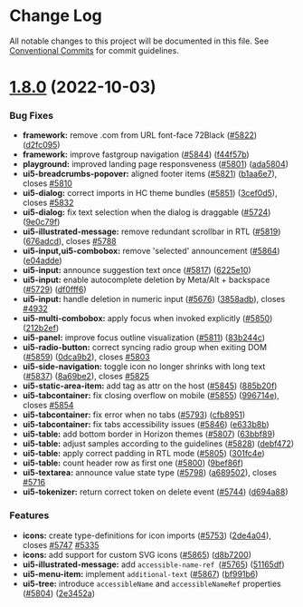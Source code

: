 
<Meta title="Docs/Changelog/1.8.0" />



# Change Log

All notable changes to this project will be documented in this file.
See [Conventional Commits](https://conventionalcommits.org) for commit guidelines.

# [1.8.0](https://github.com/SAP/ui5-webcomponents/compare/v1.7.1...v1.8.0) (2022-10-03)


### Bug Fixes

* **framework:** remove .com from URL font-face 72Black ([#5822](https://github.com/SAP/ui5-webcomponents/issues/5822)) ([d2fc095](https://github.com/SAP/ui5-webcomponents/commit/d2fc095515de7c77f06a4d423f59702b14460a91))
* **framework:** improve fastgroup navigation ([#5844](https://github.com/SAP/ui5-webcomponents/issues/5844)) ([f44f57b](https://github.com/SAP/ui5-webcomponents/commit/f44f57b27850de03e430d08e3e9adc71d60296fe))
* **playground:** improved landing page responsveness ([#5801](https://github.com/SAP/ui5-webcomponents/issues/5801)) ([ada5804](https://github.com/SAP/ui5-webcomponents/commit/ada58044524348c9edce0cb12aaa5f7eb057938b))
* **ui5-breadcrumbs-popover:** aligned footer items ([#5821](https://github.com/SAP/ui5-webcomponents/issues/5821)) ([b1aa6e7](https://github.com/SAP/ui5-webcomponents/commit/b1aa6e70086689678175506b230479c8dbff6f99)), closes [#5810](https://github.com/SAP/ui5-webcomponents/issues/5810)
* **ui5-dialog:** correct imports in HC theme bundles ([#5851](https://github.com/SAP/ui5-webcomponents/issues/5851)) ([3cef0d5](https://github.com/SAP/ui5-webcomponents/commit/3cef0d5a104a4acd8b790cfd7549c5b890bdc81f)), closes [#5832](https://github.com/SAP/ui5-webcomponents/issues/5832)
* **ui5-dialog:** fix text selection when the dialog is draggable ([#5724](https://github.com/SAP/ui5-webcomponents/issues/5724)) ([9e0c79f](https://github.com/SAP/ui5-webcomponents/commit/9e0c79fe7bf623d9b113be5b6df4a569293babbc))
* **ui5-illustrated-message:** remove redundant scrollbar in RTL ([#5819](https://github.com/SAP/ui5-webcomponents/issues/5819)) ([676adcd](https://github.com/SAP/ui5-webcomponents/commit/676adcd1e706e528440c9a75edb5713ef538460d)), closes [#5788](https://github.com/SAP/ui5-webcomponents/issues/5788)
* **ui5-input,ui5-combobox:** remove 'selected' announcement ([#5864](https://github.com/SAP/ui5-webcomponents/issues/5864)) ([e04adde](https://github.com/SAP/ui5-webcomponents/commit/e04added4ff84ffca490e3ce03d4dd54cffb600c))
* **ui5-input:** announce suggestion text once ([#5817](https://github.com/SAP/ui5-webcomponents/issues/5817)) ([6225e10](https://github.com/SAP/ui5-webcomponents/commit/6225e10011b668da92584f434f33640000ed2310))
* **ui5-input:** enable autocomplete deletion by Meta/Alt + backspace ([#5729](https://github.com/SAP/ui5-webcomponents/issues/5729)) ([df0fff6](https://github.com/SAP/ui5-webcomponents/commit/df0fff656392664c6ea1d8e63538dd787a37d0cf))
* **ui5-input:** handle deletion in numeric input ([#5676](https://github.com/SAP/ui5-webcomponents/issues/5676)) ([3858adb](https://github.com/SAP/ui5-webcomponents/commit/3858adb1d2e88c1bd26b09f12a25a7dffc691ba2)), closes [#4932](https://github.com/SAP/ui5-webcomponents/issues/4932)
* **ui5-multi-combobox:** apply focus when invoked explicitly ([#5850](https://github.com/SAP/ui5-webcomponents/issues/5850)) ([212b2ef](https://github.com/SAP/ui5-webcomponents/commit/212b2ef49d54f6328220a6d713e3ce8be5f8ab36))
* **ui5-panel:** improve focus outline visualization ([#5811](https://github.com/SAP/ui5-webcomponents/issues/5811)) ([83b244c](https://github.com/SAP/ui5-webcomponents/commit/83b244c300cd179c0584d0bf6d302e3631fb3581))
* **ui5-radio-button:** correct syncing radio group when exiting DOM ([#5859](https://github.com/SAP/ui5-webcomponents/issues/5859)) ([0dca9b2](https://github.com/SAP/ui5-webcomponents/commit/0dca9b2c87509be9ec3725681d8aa2dd23e59219)), closes [#5803](https://github.com/SAP/ui5-webcomponents/issues/5803)
* **ui5-side-navigation:** toggle icon no longer shrinks with long text ([#5837](https://github.com/SAP/ui5-webcomponents/issues/5837)) ([8a69be2](https://github.com/SAP/ui5-webcomponents/commit/8a69be21c683ed98a522e2391eeb61901acb0e7d)), closes [#5825](https://github.com/SAP/ui5-webcomponents/issues/5825)
* **ui5-static-area-item:** add tag as attr on the host ([#5845](https://github.com/SAP/ui5-webcomponents/issues/5845)) ([885b20f](https://github.com/SAP/ui5-webcomponents/commit/885b20feaaf3df125b6206310dc33889e441799a))
* **ui5-tabcontainer:** fix closing overflow on mobile ([#5855](https://github.com/SAP/ui5-webcomponents/issues/5855)) ([996714e](https://github.com/SAP/ui5-webcomponents/commit/996714eb9345e3efd796cf8b3c46c8e198fd18e2)), closes [#5854](https://github.com/SAP/ui5-webcomponents/issues/5854)
* **ui5-tabcontainer:** fix error when no tabs ([#5793](https://github.com/SAP/ui5-webcomponents/issues/5793)) ([cfb8951](https://github.com/SAP/ui5-webcomponents/commit/cfb8951f0acb30e1ebf54a18c2e9a3f5cf88cba1))
* **ui5-tabcontainer:** fix tabs accessibility issues ([#5846](https://github.com/SAP/ui5-webcomponents/issues/5846)) ([e633b8b](https://github.com/SAP/ui5-webcomponents/commit/e633b8b3003136f6ad7696a0d12af807e38c18dc))
* **ui5-table:** add bottom border in Horizon themes ([#5807](https://github.com/SAP/ui5-webcomponents/issues/5807)) ([63bbf89](https://github.com/SAP/ui5-webcomponents/commit/63bbf89556fc254b3b53f6954bf48be0ad69b1a5))
* **ui5-table:** adjust samples according to the guidelines ([#5828](https://github.com/SAP/ui5-webcomponents/issues/5828)) ([debf472](https://github.com/SAP/ui5-webcomponents/commit/debf472f18f6a91a5eadee6d7f64da8563d4d0f7))
* **ui5-table:** apply correct padding in RTL mode ([#5805](https://github.com/SAP/ui5-webcomponents/issues/5805)) ([301fc4e](https://github.com/SAP/ui5-webcomponents/commit/301fc4ede2c1ab899a6a9268ed9bf776112ff42f))
* **ui5-table:** count header row as first one ([#5800](https://github.com/SAP/ui5-webcomponents/issues/5800)) ([9bef86f](https://github.com/SAP/ui5-webcomponents/commit/9bef86fd7b780e8e4fe7ba6e2720ff0444e73847))
* **ui5-textarea:** announce value state type ([#5798](https://github.com/SAP/ui5-webcomponents/issues/5798)) ([a689502](https://github.com/SAP/ui5-webcomponents/commit/a6895025300e707d63c0ab4f413b07f6a6f96563)), closes [#5716](https://github.com/SAP/ui5-webcomponents/issues/5716)
* **ui5-tokenizer:** return correct token on delete event ([#5744](https://github.com/SAP/ui5-webcomponents/issues/5744)) ([d694a88](https://github.com/SAP/ui5-webcomponents/commit/d694a8884782c576bbef720068bbbd62db3602a3))


### Features

* **icons:** create type-definitions for icon imports ([#5753](https://github.com/SAP/ui5-webcomponents/issues/5753)) ([2de4a04](https://github.com/SAP/ui5-webcomponents/commit/2de4a045f56e2f166d3e846ff11e6f9d76e98009)), closes [#5747](https://github.com/SAP/ui5-webcomponents/issues/5747) [#5335](https://github.com/SAP/ui5-webcomponents/issues/5335)
* **icons:** add support for custom SVG icons ([#5865](https://github.com/SAP/ui5-webcomponents/issues/5865)) ([d8b7200](https://github.com/SAP/ui5-webcomponents/commit/d8b7200f30c16d94b7f15ddbdf9808d8efbaa38c))
* **ui5-illustrated-message:** add `accessible-name-ref `([#5765](https://github.com/SAP/ui5-webcomponents/issues/5765)) ([51165df](https://github.com/SAP/ui5-webcomponents/commit/51165df780d92404c63e16a09dbfe579c533456c))
* **ui5-menu-item:** implement `additional-text` ([#5867](https://github.com/SAP/ui5-webcomponents/issues/5867)) ([bf991b6](https://github.com/SAP/ui5-webcomponents/commit/bf991b6bb519e4cc849a542d67f4954efc4b55e3))
* **ui5-tree:** introduce `accessibleName` and  `accessibleNameRef` properties ([#5804](https://github.com/SAP/ui5-webcomponents/issues/5804)) ([2e3452a](https://github.com/SAP/ui5-webcomponents/commit/2e3452a98463aa3b78231651ac63771d3cbc5c1a))

<Footer />